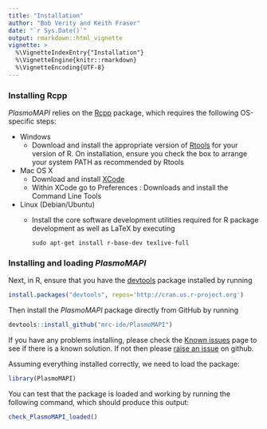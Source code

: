 ```yaml
---
title: "Installation"
author: "Bob Verity and Keith Fraser"
date: "`r Sys.Date()`"
output: rmarkdown::html_vignette
vignette: >
  %\VignetteIndexEntry{"Installation"}
  %\VignetteEngine{knitr::rmarkdown}
  %\VignetteEncoding{UTF-8}
---
```


### Installing Rcpp

*PlasmoMAPI* relies on the [Rcpp](https://cran.r-project.org/web/packages/Rcpp/index.html) package, which requires the following OS-specific steps:

* Windows
    - Download and install the appropriate version of [Rtools](https://cran.rstudio.com/bin/windows/Rtools/) for your version of R. On installation, ensure you check the box to arrange your system PATH as recommended by Rtools
* Mac OS X
    - Download and install [XCode](http://itunes.apple.com/us/app/xcode/id497799835?mt=12)
    - Within XCode go to Preferences : Downloads and install the Command Line Tools
* Linux (Debian/Ubuntu)
    - Install the core software development utilities required for R package development as well as LaTeX by executing
    
        ```{}
        sudo apt-get install r-base-dev texlive-full
        ```

### Installing and loading *PlasmoMAPI*

Next, in R, ensure that you have the [devtools](https://www.rstudio.com/products/rpackages/devtools/) package installed by running

```r
install.packages("devtools", repos='http://cran.us.r-project.org')
```

Then install the *PlasmoMAPI* package directly from GitHub by running

```r
devtools::install_github("mrc-ide/PlasmoMAPI")
```

If you have any problems installing, please check the [Known issues](https://mrc-ide.github.io/PlasmoMAPI/articles/known-issues.html) page to see if there is a known solution. If not then please [raise an issue](https://github.com/mrc-ide/PlasmoMAPI/issues) on github.

Assuming everything installed correctly, we need to load the package:

```r
library(PlasmoMAPI)
```

You can test that the package is loaded and working by running the following command, which should produce this output:

```r
check_PlasmoMAPI_loaded()
```
